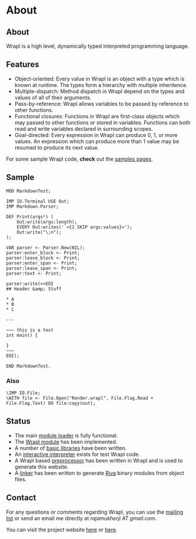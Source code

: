 # About

## About

Wrapl is a high level, dynamically typed interpreted programming language.

## Features

* Object-oriented: Every value in Wrapl is an object with a type which is known at runtime. The types form a hierarchy with multiple inheritence.
* Multiple-dispatch: Method dispatch in Wrapl depend on the types and values of all of their arguments.
* Pass-by-reference: Wrapl allows variables to be passed by reference to other functions.
* Functional closures: Functions in Wrapl are first-class objects which may passed to other functions or stored in variables. Functions can both read and write variables declared in surrounding scopes.
* Goal-directed: Every expression in Wrapl can produce 0, 1, or more values. An expression which can produce more than 1 value may be resumed to produce its next value.

For some sample Wrapl code, <b>check</b> out the [samples pages](samples.html).

## Sample

``` wrapl
MOD MarkdownTest;

IMP IO.Terminal USE Out;
IMP Markdown.Parser;

DEF Print(args*) (
	Out:write(args:length);
	EVERY Out:writes(' <{1 SKIP args:values}>');
	Out:write("\;n");
);

VAR parser <- Parser.New(NIL);
parser:enter_block <- Print;
parser:leave_block <- Print;
parser:enter_span <- Print;
parser:leave_span <- Print;
parser:text <- Print;

parser:write(>>EOI
## Header &amp; Stuff

* A
* B
* C

---

~~~ this is a test
int main() {

}
~~~
EOI);

END MarkdownTest.
```

### Also

``` wrapl
\IMP IO.File;
\WITH file <- File.Open("Render.wrapl", File.Flag.Read + File.Flag.Text) DO file:copy(out);
```

## Status

* The main [module loader](/tools/riva.html) is fully functional.
* The [Wrapl module](/doc/Wrapl/Loader.html) has been implemented.
* A number of [basic libraries](/doc.html#libraries) have been written.
* An [interactive interpreter](/tools/wrapl.html) exists for test Wrapl code.
* A Wrapl based [preprocessor](/tools/wrpp.html) has been written in Wrapl and is used to generate this website.
* A [linker](/tools/rlink.html) has been written to generate [Riva](/tools/riva.html) binary modules from object files.


## Contact

For any questions or comments regarding Wrapl, you can use the [mailing list](https://lists.sourceforge.net/lists/listinfo/wrapl-discussion) or send an email me directly at _rajamukherji AT gmail.com_.

You can visit the project website [here](\write("http://test");) or [here](http://test).

